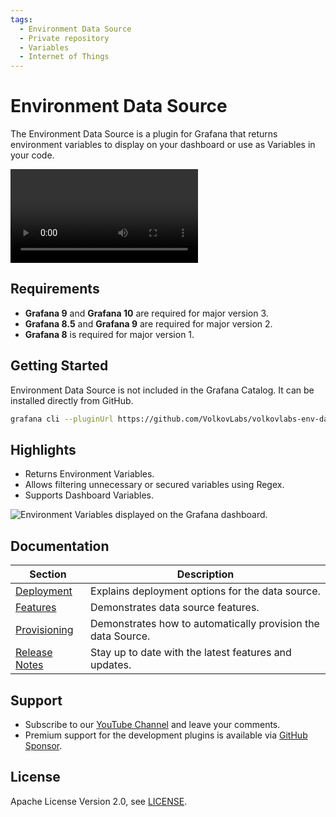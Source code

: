 ```yaml
---
tags:
  - Environment Data Source
  - Private repository
  - Variables
  - Internet of Things
---
```



# Environment Data Source

The Environment Data Source is a plugin for Grafana that returns environment variables to display on your dashboard or use as Variables in your code.

<Video
  src="https://www.youtube.com/embed/sczRq2lI3e4"
  title="Dashboard, Global and Environment variables."
/>

## Requirements

- **Grafana 9** and **Grafana 10** are required for major version 3.
- **Grafana 8.5** and **Grafana 9** are required for major version 2.
- **Grafana 8** is required for major version 1.

## Getting Started

Environment Data Source is not included in the Grafana Catalog. It can be installed directly from GitHub.

```bash
grafana cli --pluginUrl https://github.com/VolkovLabs/volkovlabs-env-datasource/releases/download/v3.0.0/volkovlabs-env-datasource-3.0.0.zip plugins install volkovlabs-env-datasource
```

## Highlights

- Returns Environment Variables.
- Allows filtering unnecessary or secured variables using Regex.
- Supports Dashboard Variables.

<Image
  title="Environment Variables displayed on the Grafana dashboard."
  src="/img/plugins/volkovlabs-env-datasource/dashboard.png"
/>

## Documentation

| Section                      | Description                                                  |
| ---------------------------- | ------------------------------------------------------------ |
| [Deployment](deployment)     | Explains deployment options for the data source.             |
| [Features](features)         | Demonstrates data source features.                           |
| [Provisioning](provisioning) | Demonstrates how to automatically provision the data Source. |
| [Release Notes](release)     | Stay up to date with the latest features and updates.        |

## Support

- Subscribe to our [YouTube Channel](https://www.youtube.com/@volkovlabs) and leave your comments.
- Premium support for the development plugins is available via [GitHub Sponsor](https://github.com/sponsors/VolkovLabs).

## License

Apache License Version 2.0, see [LICENSE](https://github.com/volkovlabs/volkovlabs-env-datasource/blob/main/LICENSE).
